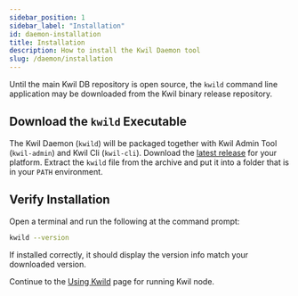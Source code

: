 ```yaml
---
sidebar_position: 1
sidebar_label: "Installation"
id: daemon-installation
title: Installation
description: How to install the Kwil Daemon tool
slug: /daemon/installation
---
```


Until the main Kwil DB repository is open source, the `kwild` command line 
application may be downloaded from the Kwil binary release repository.


## Download the `kwild` Executable

The Kwil Daemon (`kwild`) will be packaged together with Kwil Admin Tool (`kwil-admin`) and Kwil Cli (`kwil-cli`).
Download the [latest release](https://github.com/kwilteam/binary-releases/releases/latest)
for your platform.  Extract the `kwild` file from the archive and put it
into a folder that is in your `PATH` environment.


## Verify Installation

Open a terminal and run the following at the command prompt:

```bash
kwild --version
```

If installed correctly, it should display the version info match your downloaded version.

Continue to the [Using Kwild](./kwild) page for running Kwil node.
